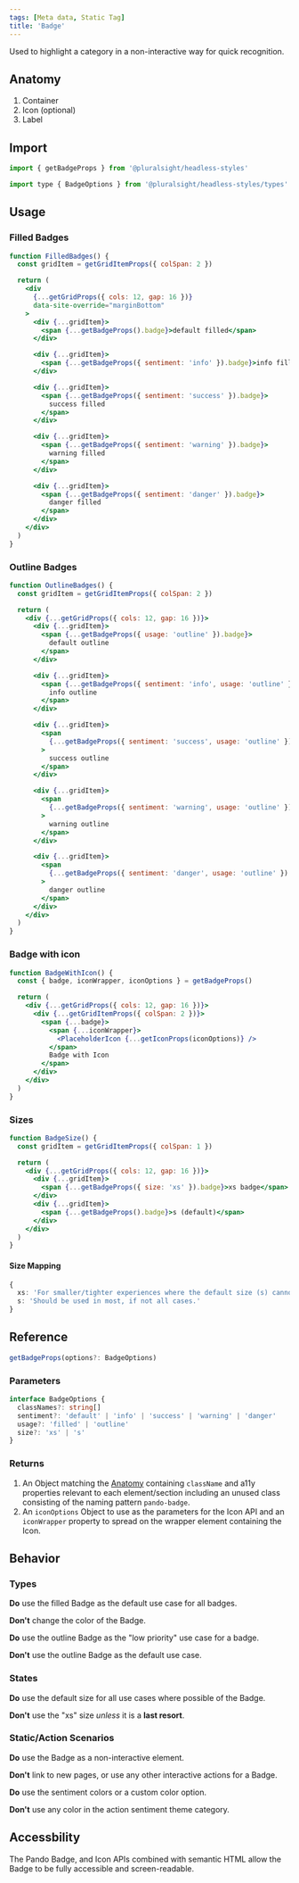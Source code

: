 ```yaml
---
tags: [Meta data, Static Tag]
title: 'Badge'
---
```



<p className="size-xxl">
  Used to highlight a category in a non-interactive way for quick recognition.
</p>

<DocsLinkBar
  github="https://github.com/pluralsight/pando/tree/main/packages/headless-styles/src/components/Badge"
  figma="https://www.figma.com/file/ZmH4XsZS5WnKeo28ylM5x1/Pando-UI-kit-(Web)?node-id=1214%3A50560&t=YLA3FBYLefNvfeuf-0"
/>

## Anatomy

1. Container
2. Icon (optional)
3. Label

## Import

```javascript
import { getBadgeProps } from '@pluralsight/headless-styles'
```

```javascript
import type { BadgeOptions } from '@pluralsight/headless-styles/types'
```

## Usage

### Filled Badges

```jsx live
function FilledBadges() {
  const gridItem = getGridItemProps({ colSpan: 2 })

  return (
    <div
      {...getGridProps({ cols: 12, gap: 16 })}
      data-site-override="marginBottom"
    >
      <div {...gridItem}>
        <span {...getBadgeProps().badge}>default filled</span>
      </div>

      <div {...gridItem}>
        <span {...getBadgeProps({ sentiment: 'info' }).badge}>info filled</span>
      </div>

      <div {...gridItem}>
        <span {...getBadgeProps({ sentiment: 'success' }).badge}>
          success filled
        </span>
      </div>

      <div {...gridItem}>
        <span {...getBadgeProps({ sentiment: 'warning' }).badge}>
          warning filled
        </span>
      </div>

      <div {...gridItem}>
        <span {...getBadgeProps({ sentiment: 'danger' }).badge}>
          danger filled
        </span>
      </div>
    </div>
  )
}
```

### Outline Badges

```jsx live
function OutlineBadges() {
  const gridItem = getGridItemProps({ colSpan: 2 })

  return (
    <div {...getGridProps({ cols: 12, gap: 16 })}>
      <div {...gridItem}>
        <span {...getBadgeProps({ usage: 'outline' }).badge}>
          default outline
        </span>
      </div>

      <div {...gridItem}>
        <span {...getBadgeProps({ sentiment: 'info', usage: 'outline' }).badge}>
          info outline
        </span>
      </div>

      <div {...gridItem}>
        <span
          {...getBadgeProps({ sentiment: 'success', usage: 'outline' }).badge}
        >
          success outline
        </span>
      </div>

      <div {...gridItem}>
        <span
          {...getBadgeProps({ sentiment: 'warning', usage: 'outline' }).badge}
        >
          warning outline
        </span>
      </div>

      <div {...gridItem}>
        <span
          {...getBadgeProps({ sentiment: 'danger', usage: 'outline' }).badge}
        >
          danger outline
        </span>
      </div>
    </div>
  )
}
```

### Badge with icon

```jsx live
function BadgeWithIcon() {
  const { badge, iconWrapper, iconOptions } = getBadgeProps()

  return (
    <div {...getGridProps({ cols: 12, gap: 16 })}>
      <div {...getGridItemProps({ colSpan: 2 })}>
        <span {...badge}>
          <span {...iconWrapper}>
            <PlaceholderIcon {...getIconProps(iconOptions)} />
          </span>
          Badge with Icon
        </span>
      </div>
    </div>
  )
}
```

### Sizes

```jsx live
function BadgeSize() {
  const gridItem = getGridItemProps({ colSpan: 1 })

  return (
    <div {...getGridProps({ cols: 12, gap: 16 })}>
      <div {...gridItem}>
        <span {...getBadgeProps({ size: 'xs' }).badge}>xs badge</span>
      </div>
      <div {...gridItem}>
        <span {...getBadgeProps().badge}>s (default)</span>
      </div>
    </div>
  )
}
```

#### Size Mapping

```typescript title="Badge size rules."
{
  xs: 'For smaller/tighter experiences where the default size (s) cannot be supported.',
  s: 'Should be used in most, if not all cases.'
}
```

## Reference

```typescript
getBadgeProps(options?: BadgeOptions)
```

### Parameters

```typescript
interface BadgeOptions {
  classNames?: string[]
  sentiment?: 'default' | 'info' | 'success' | 'warning' | 'danger'
  usage?: 'filled' | 'outline'
  size?: 'xs' | 's'
}
```

### Returns

1. An Object matching the [Anatomy](#anatomy) containing `className` and a11y properties relevant to each element/section including an unused class consisting of the naming pattern `pando-badge`.
2. An `iconOptions` Object to use as the parameters for the Icon API and an `iconWrapper` property to spread on the wrapper element containing the Icon.

## Behavior

### Types

**Do** use the filled Badge as the default use case for all badges.

**Don't** change the color of the Badge.

**Do** use the outline Badge as the "low priority" use case for a badge.

**Don't** use the outline Badge as the default use case.

### States

**Do** use the default size for all use cases where possible of the Badge.

**Don't** use the "xs" size _unless_ it is a **last resort**.

### Static/Action Scenarios

**Do** use the Badge as a non-interactive element.

**Don't** link to new pages, or use any other interactive actions for a Badge.

**Do** use the sentiment colors or a custom color option.

**Don't** use any color in the action sentiment theme category.

## Accessbility

The Pando Badge, and Icon APIs combined with semantic HTML allow the Badge to be fully accessible and screen-readable.

